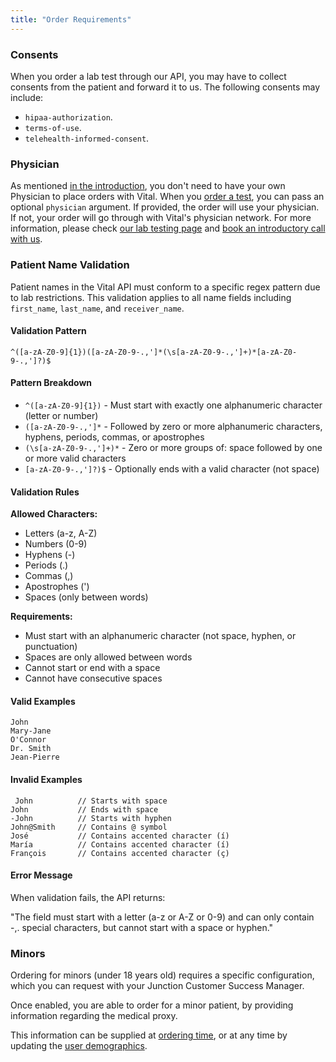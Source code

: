 ```yaml
---
title: "Order Requirements"
---
```


### Consents

When you order a lab test through our API, you may have to collect consents from the patient and forward it to us. The following consents may include:

- `hipaa-authorization`.
- `terms-of-use`.
- `telehealth-informed-consent`.

### Physician

As mentioned [in the introduction](/lab/overview/introduction#features), you don't need to have your own Physician to place orders with Vital. When you [order a test](/lab/overview/quickstart#3-placing-an-order), you can pass an optional `physician` argument.
If provided, the order will use your physician. If not, your order will go through with Vital's physician network. For more information, please check [our lab testing page](https://tryvital.io/labs) and [book an introductory call with us](https://cal.com/team/vital/discovery-call).

### Patient Name Validation

Patient names in the Vital API must conform to a specific regex pattern due to lab restrictions. This validation applies to all name fields including `first_name`, `last_name`, and `receiver_name`.

#### Validation Pattern

```
^([a-zA-Z0-9]{1})([a-zA-Z0-9-.,']*(\s[a-zA-Z0-9-.,']+)*[a-zA-Z0-9-.,']?)$
```

#### Pattern Breakdown

- `^([a-zA-Z0-9]{1})` - Must start with exactly one alphanumeric character (letter or number)
- `([a-zA-Z0-9-.,']*` - Followed by zero or more alphanumeric characters, hyphens, periods, commas, or apostrophes
- `(\s[a-zA-Z0-9-.,']+)*` - Zero or more groups of: space followed by one or more valid characters
- `[a-zA-Z0-9-.,']?)$` - Optionally ends with a valid character (not space)

#### Validation Rules

**Allowed Characters:**
- Letters (a-z, A-Z)
- Numbers (0-9)
- Hyphens (-)
- Periods (.)
- Commas (,)
- Apostrophes (')
- Spaces (only between words)

**Requirements:**
- Must start with an alphanumeric character (not space, hyphen, or punctuation)
- Spaces are only allowed between words
- Cannot start or end with a space
- Cannot have consecutive spaces

#### Valid Examples

```
John
Mary-Jane
O'Connor
Dr. Smith
Jean-Pierre
```

#### Invalid Examples

```
 John          // Starts with space
John           // Ends with space
-John          // Starts with hyphen
John@Smith     // Contains @ symbol
José           // Contains accented character (í)
María          // Contains accented character (í)
François       // Contains accented character (ç)
```

#### Error Message

When validation fails, the API returns:

"The field must start with a letter (a-z or A-Z or 0-9) and can only contain -,. special characters, but cannot start with a space or hyphen."


### Minors

Ordering for minors (under 18 years old) requires a specific configuration, which you can request with your Junction Customer Success Manager.

Once enabled, you are able to order for a minor patient, by providing information regarding the medical proxy.

This information can be supplied at [ordering time](/api-reference/lab-testing/create-order#body-patient-details-medical-proxy), or at any time by updating the [user demographics](/api-reference/user/upsert-info#body-medical-proxy).